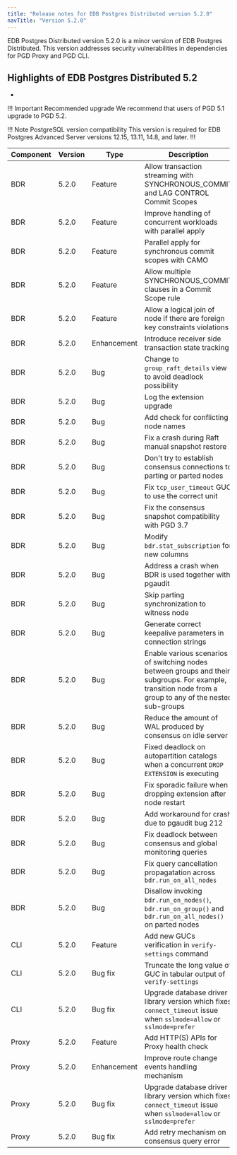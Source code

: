 ```yaml
---
title: "Release notes for EDB Postgres Distributed version 5.2.0"
navTitle: "Version 5.2.0"
---
```


EDB Postgres Distributed version 5.2.0 is a minor version of EDB Postgres Distributed.
This version addresses security vulnerabilities in dependencies for PGD Proxy and PGD CLI.

## Highlights of EDB  Postgres Distributed 5.2

*

!!! Important Recommended upgrade
    We recommend that users of PGD 5.1 upgrade to PGD 5.2.

!!! Note PostgreSQL version compatibility
This version is required for EDB Postgres Advanced Server versions 12.15, 13.11, 14.8, and later.
!!!


| Component | Version | Type            | Description  |
|-----------|---------|-----------------|--------------|
| BDR       | 5.2.0   | Feature         | Allow transaction streaming with SYNCHRONOUS_COMMIT and LAG CONTROL Commit Scopes |
| BDR       | 5.2.0   | Feature         | Improve handling of concurrent workloads with parallel apply |
| BDR       | 5.2.0   | Feature         | Parallel apply for synchronous commit scopes with CAMO |
| BDR       | 5.2.0   | Feature         | Allow multiple SYNCHRONOUS_COMMIT clauses in a Commit Scope rule |
| BDR       | 5.2.0   | Feature         | Allow a logical join of node if there are foreign key constraints violations |
| BDR       | 5.2.0   | Enhancement     | Introduce receiver side transaction state tracking |
| BDR       | 5.2.0   | Bug             | Change to `group_raft_details` view to avoid deadlock possibility |
| BDR       | 5.2.0   | Bug             | Log the extension upgrade |
| BDR       | 5.2.0   | Bug             | Add check for conflicting node names |
| BDR       | 5.2.0   | Bug             | Fix a crash during Raft manual snapshot restore |
| BDR       | 5.2.0   | Bug             | Don't try to establish consensus connections to parting or parted nodes |
| BDR       | 5.2.0   | Bug             | Fix `tcp_user_timeout` GUC to use the correct unit |
| BDR       | 5.2.0   | Bug             | Fix the consensus snapshot compatibility with PGD 3.7 |
| BDR       | 5.2.0   | Bug             | Modify `bdr.stat_subscription` for new columns |
| BDR       | 5.2.0   | Bug             | Address a crash when BDR is used together with pgaudit |
| BDR       | 5.2.0   | Bug             | Skip parting synchronization to witness node |
| BDR       | 5.2.0   | Bug             | Generate correct keepalive parameters in connection strings |
| BDR       | 5.2.0   | Bug             | Enable various scenarios of switching nodes between groups and their subgroups. For example, transition node from a group to any of the nested sub-groups|
| BDR       | 5.2.0   | Bug             | Reduce the amount of WAL produced by consensus on idle server |
| BDR       | 5.2.0   | Bug             | Fixed deadlock on autopartition catalogs when a concurrent `DROP EXTENSION` is executing |
| BDR       | 5.2.0   | Bug             | Fix sporadic failure when dropping extension after node restart |
| BDR       | 5.2.0   | Bug             | Add workaround for crash due to pgaudit bug 212 |
| BDR       | 5.2.0   | Bug             | Fix deadlock between consensus and global monitoring queries |
| BDR       | 5.2.0   | Bug             | Fix query cancellation propagatation across `bdr.run_on_all_nodes` |
| BDR       | 5.2.0   | Bug             | Disallow invoking `bdr.run_on_nodes()`, `bdr.run_on_group()` and `bdr.run_on_all_nodes()` on parted nodes |
| CLI       | 5.2.0   | Feature         | Add new GUCs verification in `verify-settings` command |
| CLI       | 5.2.0   | Bug fix         | Truncate the long value of GUC in tabular output of `verify-settings` |
| CLI       | 5.2.0   | Bug fix         | Upgrade database driver library version which fixes `connect_timeout` issue when `sslmode=allow` or `sslmode=prefer` |
| Proxy     | 5.2.0   | Feature         | Add HTTP(S) APIs for Proxy health check |
| Proxy     | 5.2.0   | Enhancement     | Improve route change events handling mechanism |
| Proxy     | 5.2.0   | Bug fix         | Upgrade database driver library version which fixes `connect_timeout` issue when `sslmode=allow` or `sslmode=prefer` |
| Proxy     | 5.2.0   | Bug fix         | Add retry mechanism on consensus query error |
